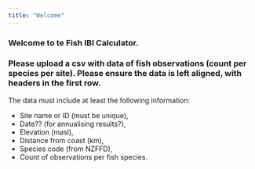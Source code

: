 ```yaml
---
title: "Welcome"
---
```


### Welcome to te Fish IBI Calculator.

### Please upload a csv with data of fish observations (count per species per site). Please ensure the data is left aligned, with headers in the first row.

The data must include at least the following information:

- Site name or ID (must be unique),
- Date?? (for annualising results?),
- Elevation (masl),
- Distance from coast (km),
- Species code (from NZFFD),
- Count of observations per fish species.